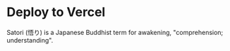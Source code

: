 # Deploy to Vercel

Satori (悟り) is a Japanese Buddhist term for awakening, "comprehension; understanding".
